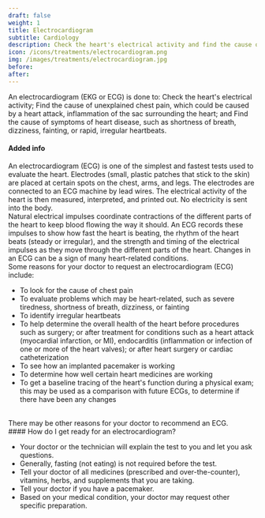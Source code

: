 ---
draft: false
weight: 1
title: Electrocardiogram
subtitle: Cardiology
description: Check the heart's electrical activity and find the cause of unexplained chest pain, caused by a heart attack or inflammation of the sac surrounding the heart
icon: /icons/treatments/electrocardiogram.png
img: /images/treatments/electrocardiogram.jpg
before:
after:
---

An electrocardiogram (EKG or ECG) is done to: Check the heart's electrical activity; Find the cause of unexplained chest pain, which could be caused by a heart attack, inflammation of the sac surrounding the heart; and Find the cause of symptoms of heart disease, such as shortness of breath, dizziness, fainting, or rapid, irregular heartbeats.


#### Added info 

An electrocardiogram (ECG) is one of the simplest and fastest tests used to evaluate the heart. Electrodes (small, plastic patches that stick to the skin) are placed at certain spots on the chest, arms, and legs. The electrodes are connected to an ECG machine by lead wires. The electrical activity of the heart is then measured, interpreted, and printed out. No electricity is sent into the body.
<br/>
Natural electrical impulses coordinate contractions of the different parts of the heart to keep blood flowing the way it should. An ECG records these impulses to show how fast the heart is beating, the rhythm of the heart beats (steady or irregular), and the strength and timing of the electrical impulses as they move through the different parts of the heart. Changes in an ECG can be a sign of many heart-related conditions.
<br/>
Some reasons for your doctor to request an electrocardiogram (ECG) include:

- To look for the cause of chest pain
- To evaluate problems which may be heart-related, such as severe tiredness, shortness of breath, dizziness, or fainting
- To identify irregular heartbeats
- To help determine the overall health of the heart before procedures such as surgery; or after treatment for conditions such as a heart attack (myocardial infarction, or MI), endocarditis (inflammation or infection of one or more of the heart valves); or after heart surgery or cardiac catheterization
- To see how an implanted pacemaker is working
- To determine how well certain heart medicines are working
- To get a baseline tracing of the heart's function during a physical exam; this may be used as a comparison with future ECGs, to determine if there have been any changes
<br/>
There may be other reasons for your doctor to recommend an ECG.

<br/>
#### How do I get ready for an electrocardiogram?

- Your doctor or the technician will explain the test to you and let you ask questions.
- Generally, fasting (not eating) is not required before the test.
- Tell your doctor of all medicines (prescribed and over-the-counter), vitamins, herbs, and supplements that you are taking.
- Tell your doctor if you have a pacemaker.
- Based on your medical condition, your doctor may request other specific preparation.

